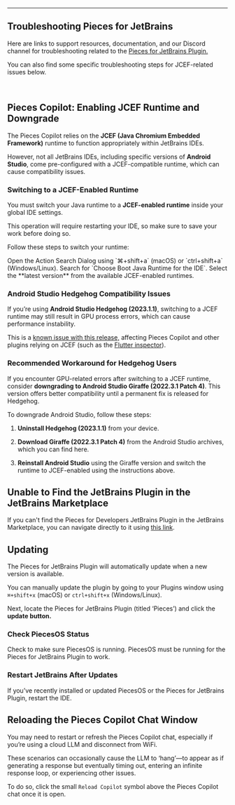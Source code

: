 ***

## Troubleshooting Pieces for JetBrains

Here are links to support resources, documentation, and our Discord channel for troubleshooting related to the <a target="_blank" href="https://plugins.jetbrains.com/plugin/17328-pieces">Pieces for JetBrains Plugin.</a>

You can also find some specific troubleshooting steps for JCEF-related issues below.

<on-device-storage />

[​](https://docs.pieces.app/extensions-plugins/jetbrains#troubleshooting)

## Pieces Copilot: Enabling JCEF Runtime and Downgrade[​](https://docs.pieces.app/extensions-plugins/jetbrains#pieces-copilot-enabling-jcef-runtime-and-downgrade)

The Pieces Copilot relies on the **JCEF (Java Chromium Embedded Framework)** runtime to function appropriately within JetBrains IDEs.

However, not all JetBrains IDEs, including specific versions of **Android Studio**, come pre-configured with a JCEF-compatible runtime, which can cause compatibility issues.

### Switching to a JCEF-Enabled Runtime

You must switch your Java runtime to a **JCEF-enabled runtime** inside your global IDE settings.

<Callout type="alert">
  This operation will require restarting your IDE, so make sure to save your work before doing so.
</Callout>

Follow these steps to switch your runtime:

<Steps>
  <Step title="Open Action Search">
    Open the Action Search Dialog using `⌘+shift+a` (macOS) or `ctrl+shift+a` (Windows/Linux).
  </Step>

  <Step title="Search for Boot Runtime">
    Search for `Choose Boot Java Runtime for the IDE`.
  </Step>

  <Step title="Choose the Latest JCEF Runtime">
    Select the **latest version** from the available JCEF-enabled runtimes.
  </Step>

  <Step title="Restart IDE" />
</Steps>

### Android Studio Hedgehog Compatibility Issues

If you’re using **Android Studio Hedgehog (2023.1.1)**, switching to a JCEF runtime may still result in GPU process errors, which can cause performance instability.

This is a <a target="_blank" href="https://github.com/gitbito/bitoai/issues/174">known issue with this release,</a> affecting Pieces Copilot and other plugins relying on JCEF (such as the <a target="_blank" href="https://github.com/flutter/flutter-intellij/issues/7119">Flutter inspector</a>).

### Recommended Workaround for Hedgehog Users

If you encounter GPU-related errors after switching to a JCEF runtime, consider **downgrading to Android Studio Giraffe (2022.3.1 Patch 4)**. This version offers better compatibility until a permanent fix is released for Hedgehog.

To downgrade Android Studio, follow these steps:

1. **Uninstall Hedgehog (2023.1.1)** from your device.

2. **Download Giraffe (2022.3.1 Patch 4)** from the Android Studio archives, which you can find here.

3. **Reinstall Android Studio** using the Giraffe version and switch the runtime to JCEF-enabled using the instructions above.

## Unable to Find the JetBrains Plugin in the JetBrains Marketplace[​](https://docs.pieces.app/extensions-plugins/jetbrains#i-cant-find-the-pieces-jetbrains-plugin-in-the-jetbrains-marketplace)

If you can't find the Pieces for Developers JetBrains Plugin in the JetBrains Marketplace, you can navigate directly to it using <a target="_blank" href="https://plugins.jetbrains.com/plugin/17328-pieces--save-search-share--reuse-code-snippets">this link</a>.

## Updating[​](https://docs.pieces.app/extensions-plugins/jetbrains#updating)

The Pieces for JetBrains Plugin will automatically update when a new version is available.

You can manually update the plugin by going to your Plugins window using `⌘+shift+x` (macOS) or `ctrl+shift+x` (Windows/Linux).

Next, locate the Pieces for JetBrains Plugin (titled ‘Pieces’) and click the **update button.**

### Check PiecesOS Status

Check to make sure PiecesOS is running. PiecesOS must be running for the Pieces for JetBrains Plugin to work.

### Restart JetBrains After Updates

If you’ve recently installed or updated PiecesOS or the Pieces for JetBrains Plugin, restart the IDE.

## Reloading the Pieces Copilot Chat Window

You may need to restart or refresh the Pieces Copilot chat, especially if you’re using a cloud LLM and disconnect from WiFi.

These scenarios can occasionally cause the LLM to ‘hang’—to appear as if generating a response but eventually timing out, entering an infinite response loop, or experiencing other issues.

To do so, click the small `Reload Copilot` symbol above the Pieces Copilot chat once it is open.

<Image src="https://storage.googleapis.com/hashnode_product_documentation_assets/jetbrains_plugin_assets/jetbrains_plugin_assets/troubleshooting/reload_copilot.png" alt="" align="center" fullwidth="true" />
